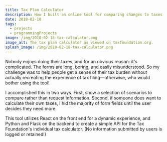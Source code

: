 ```yaml
---
title: Tax Plan Calculator
description: How I built an online tool for comparing changes to taxes owed under the Tax Cuts and Jobs Act versus previous law.
date: 2018-02-18
tags:
  - projects
  - programmingProjects
image: /img/2018-02-18-tax-calculator.png
image_alt: The tax plan calculator as viewed on taxfoundation.org.
splash_image: /img/2018-02-18-tax-calculator.png
---
```



Nobody enjoys doing their taxes, and for an obvious reason: it's complicated. The forms are long, boring, and easily misunderstood. So my challenge was to help people get a sense of their tax burden without actually recreating the experience of tax filing—otherwise, who would bother using the tool!

<ButtonLink
	url="https://taxfoundation.org/tax-calculator/"
	text="Try the Tax Plan Calculator here."
/>

I accomplished this in two ways. First, show a selection of scenarios to compare rather than request information. Second, if someone does want to calculate their own taxes, I hid the majority of form fields until the user decides they need more.

This tool utilizes React on the front end for a dynamic experience, and Python and Flask on the backend to create a simple API for the Tax Foundation's individual tax calculator. (No information submitted by users is logged or retained!)
